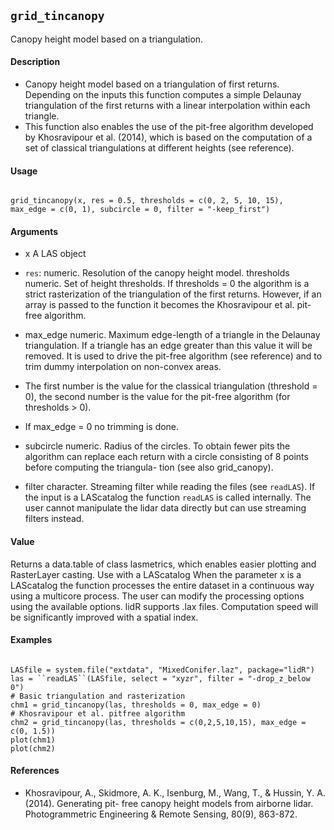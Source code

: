 ## ``grid_tincanopy``
Canopy height model based on a triangulation.

#### Description 
* Canopy height model based on a triangulation of first returns. Depending on the inputs this function
computes a simple Delaunay triangulation of the first returns with a linear interpolation within each
triangle. 
* This function also enables the use of the pit-free algorithm developed by Khosravipour et
al. (2014), which is based on the computation of a set of classical triangulations at different heights
(see reference).

#### Usage
<pre><code>
grid_tincanopy(x, res = 0.5, thresholds = c(0, 2, 5, 10, 15),
max_edge = c(0, 1), subcircle = 0, filter = "-keep_first")
</code></pre>

#### Arguments 

* x A LAS object
* ``res``: numeric. Resolution of the canopy height model.
thresholds numeric. Set of height thresholds. If thresholds = 0 the algorithm is a strict
rasterization of the triangulation of the first returns. However, if an array is
passed to the function it becomes the Khosravipour et al. pit-free algorithm.
* max_edge numeric. Maximum edge-length of a triangle in the Delaunay triangulation. If
a triangle has an edge greater than this value 
 it will be removed. It is used to drive the pit-free algorithm (see reference) and to trim dummy interpolation on
non-convex areas. 
 - The first number is the value for the classical triangulation
(threshold = 0), the second number is the value for the pit-free algorithm (for
thresholds > 0). 
 - If max_edge = 0 no trimming is done.

* subcircle numeric. Radius of the circles. To obtain fewer pits the algorithm can replace
each return with a circle consisting of 8 points before computing the triangula-
tion (see also grid_canopy).
* filter character. Streaming filter while reading the files (see ``readLAS``). If the input
is a LAScatalog the function ``readLAS`` is called internally. The user cannot
manipulate the lidar data directly but can use streaming filters instead.

#### Value 

Returns a data.table of class lasmetrics, which enables easier plotting and RasterLayer casting.
Use with a LAScatalog
When the parameter x is a LAScatalog the function processes the entire dataset in a continuous way
using a multicore process. The user can modify the processing options using the available options.
lidR supports .lax files. Computation speed will be significantly improved with a spatial index.


#### Examples   
<pre><code>
LASfile = system.file("extdata", "MixedConifer.laz", package="lidR")
las = ``readLAS``(LASfile, select = "xyzr", filter = "-drop_z_below 0")
# Basic triangulation and rasterization
chm1 = grid_tincanopy(las, thresholds = 0, max_edge = 0)
# Khosravipour et al. pitfree algorithm
chm2 = grid_tincanopy(las, thresholds = c(0,2,5,10,15), max_edge = c(0, 1.5))
plot(chm1)
plot(chm2)
</code></pre>

#### References
* Khosravipour, A., Skidmore, A. K., Isenburg, M., Wang, T., & Hussin, Y. A. (2014). Generating pit-
free canopy height models from airborne lidar. Photogrammetric Engineering & Remote Sensing,
80(9), 863-872.
